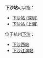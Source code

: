 '''下沙站'''可以指：
*[[下沙站_(深圳)|下沙站 (深圳)]]
*[[下沙站_(上海)|下沙站 (上海)]]

位于杭州[[下沙新城|下沙]]：
*[[下沙西站|下沙西站]]
*[[下沙江滨站|下沙江滨站]]

{{disambig|cat=三字車站名消歧義}}